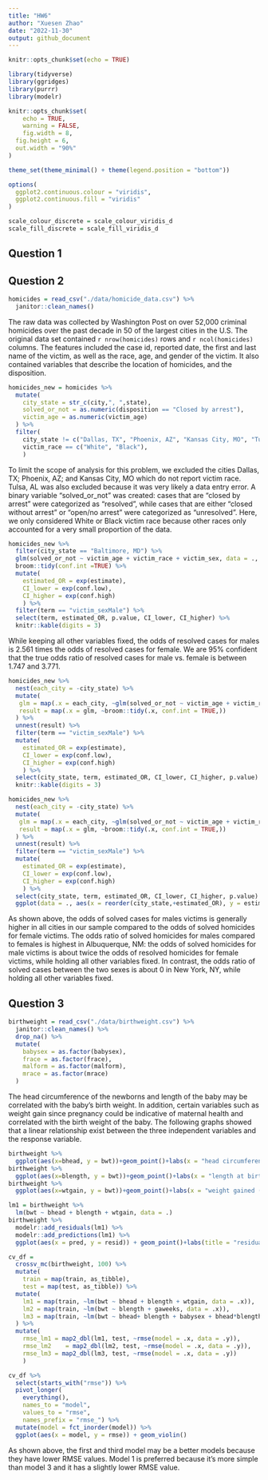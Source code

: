 ```yaml
---
title: "HW6"
author: "Xuesen Zhao"
date: "2022-11-30"
output: github_document
---
```


```r
knitr::opts_chunk$set(echo = TRUE)
```


```r
library(tidyverse)
library(ggridges)
library(purrr)
library(modelr)

knitr::opts_chunk$set(
	echo = TRUE,
	warning = FALSE,
	fig.width = 8, 
  fig.height = 6,
  out.width = "90%"
)

theme_set(theme_minimal() + theme(legend.position = "bottom"))

options(
  ggplot2.continuous.colour = "viridis",
  ggplot2.continuous.fill = "viridis"
)

scale_colour_discrete = scale_colour_viridis_d
scale_fill_discrete = scale_fill_viridis_d
```

## Question 1

## Question 2

```r
homicides = read_csv("./data/homicide_data.csv") %>%
  janitor::clean_names() 
```

The raw data was collected by Washington Post on over 52,000 criminal homicides over the past decade in 50 of the largest cities in the U.S. The original data set contained `r nrow(homicides)` rows and `r ncol(homicides)` columns. The features included the case id, reported date, the first and last name of the victim, as well as the race, age, and gender of the victim. It also contained variables that describe the location of homicides, and the disposition.

```r
homicides_new = homicides %>%
  mutate(
    city_state = str_c(city,", ",state),
    solved_or_not = as.numeric(disposition == "Closed by arrest"),
    victim_age = as.numeric(victim_age)
  ) %>%
  filter(
    city_state != c("Dallas, TX", "Phoenix, AZ", "Kansas City, MO", "Tulsa, AL"),
    victim_race == c("White", "Black"), 
    ) 
```

To limit the scope of analysis for this problem, we excluded the cities Dallas, TX; Phoenix, AZ; and Kansas City, MO which do not report victim race. Tulsa, AL was also excluded because it was very likely a data entry error. A binary variable "solved_or_not" was created: cases that are "closed by arrest" were categorized as "resolved", while cases that are either "closed without arrest" or "open/no arrest" were categorized as "unresolved". Here, we only considered White or Black victim race because other races only accounted for a very small proportion of the data. 

```r
homicides_new %>%
  filter(city_state == "Baltimore, MD") %>%
  glm(solved_or_not ~ victim_age + victim_race + victim_sex, data = ., family = binomial() ) %>%
  broom::tidy(conf.int =TRUE) %>%
  mutate(
    estimated_OR = exp(estimate),
    CI_lower = exp(conf.low),
    CI_higher = exp(conf.high)
    ) %>%
  filter(term == "victim_sexMale") %>%
  select(term, estimated_OR, p.value, CI_lower, CI_higher) %>%
  knitr::kable(digits = 3)
```

While keeping all other variables fixed, the odds of resolved cases for males is 2.561 times the odds of resolved cases for female. We are 95% confident that the true odds ratio of resolved cases for male vs. female is between 1.747 and 3.771. 

```r
homicides_new %>%
  nest(each_city = -city_state) %>%
  mutate(
   glm = map(.x = each_city, ~glm(solved_or_not ~ victim_age + victim_race + victim_sex, data =., family = binomial)),
   result = map(.x = glm, ~broom::tidy(.x, conf.int = TRUE,))
  ) %>%
  unnest(result) %>%
  filter(term == "victim_sexMale") %>%
  mutate(
    estimated_OR = exp(estimate),
    CI_lower = exp(conf.low),
    CI_higher = exp(conf.high)
    ) %>%
  select(city_state, term, estimated_OR, CI_lower, CI_higher, p.value) %>%
  knitr::kable(digits = 3)
```

```r
homicides_new %>%
  nest(each_city = -city_state) %>%
  mutate(
   glm = map(.x = each_city, ~glm(solved_or_not ~ victim_age + victim_race + victim_sex, data =., family = binomial)),
   result = map(.x = glm, ~broom::tidy(.x, conf.int = TRUE,))
  ) %>%
  unnest(result) %>%
  filter(term == "victim_sexMale") %>%
  mutate(
    estimated_OR = exp(estimate),
    CI_lower = exp(conf.low),
    CI_higher = exp(conf.high)
    ) %>%
  select(city_state, term, estimated_OR, CI_lower, CI_higher, p.value) %>%
  ggplot(data = ., aes(x = reorder(city_state,+estimated_OR), y = estimated_OR, fill = estimated_OR))+geom_bar(stat="identity")+geom_errorbar(aes(ymin = CI_lower, ymax=CI_higher))+labs(title = "The estimated OR of solved homicides comparing males to females for each city", x = NULL, y = "OR of solved cases")+scale_fill_gradient(low="blue",high="red")+theme(axis.text.x = element_text(angle = 45, vjust = 0.5, hjust=1))
```

As shown above, the odds of solved cases for males victims is generally higher in all cities in our sample compared to the odds of solved homicides for female victims. The odds ratio of solved homicides for males compared to females is highest in Albuquerque, NM: the odds of solved homicides for male victims is about twice the odds of resolved homicides for female victims, while holding all other variables fixed. In contrast, the odds ratio of solved cases between the two sexes is about 0 in New York, NY, while holding all other variables fixed. 

## Question 3

```r
birthweight = read_csv("./data/birthweight.csv") %>%
  janitor::clean_names() %>%
  drop_na() %>%
  mutate(
    babysex = as.factor(babysex),
    frace = as.factor(frace),
    malform = as.factor(malform),
    mrace = as.factor(mrace)
  )
```

The head circumference of the newborns and length of the baby may be correlated with the baby's birth weight. In addition, certain variables such as weight gain since pregnancy could be indicative of maternal health and correlated with the birth weight of the baby. The following graphs showed that a linear relationship exist between the three independent variables and the response variable. 

```r
birthweight %>%
  ggplot(aes(x=bhead, y = bwt))+geom_point()+labs(x = "head circumference (cm)", y = "birth weight (g)")
birthweight %>%
  ggplot(aes(x=blength, y = bwt))+geom_point()+labs(x = "length at birth (cm)", y = "birth weight (g)")
birthweight %>%
  ggplot(aes(x=wtgain, y = bwt))+geom_point()+labs(x = "weight gained (pounds)", y = "birth weight (g)")
```

```r
lm1 = birthweight %>%
  lm(bwt ~ bhead + blength + wtgain, data = .) 
birthweight %>%
  modelr::add_residuals(lm1) %>%
  modelr::add_predictions(lm1) %>%
  ggplot(aes(x = pred, y = resid)) + geom_point()+labs(title = "residual vs. fitted values for model 1", x = "fitted values", y = "residuals")
```

```r
cv_df =
  crossv_mc(birthweight, 100) %>% 
  mutate(
    train = map(train, as_tibble),
    test = map(test, as_tibble)) %>%
  mutate(
    lm1 = map(train, ~lm(bwt ~ bhead + blength + wtgain, data = .x)),
    lm2 = map(train, ~lm(bwt ~ blength + gaweeks, data = .x)), 
    lm3 = map(train, ~lm(bwt ~ bhead+ blength + babysex + bhead*blength + bhead*babysex + blength*babysex + bhead*blength*babysex, data = .x))
  ) %>%
  mutate(
    rmse_lm1 = map2_dbl(lm1, test, ~rmse(model = .x, data = .y)),
    rmse_lm2    = map2_dbl(lm2, test, ~rmse(model = .x, data = .y)),
    rmse_lm3 = map2_dbl(lm3, test, ~rmse(model = .x, data = .y))
    )
```


```r
cv_df %>% 
  select(starts_with("rmse")) %>% 
  pivot_longer(
    everything(),
    names_to = "model", 
    values_to = "rmse",
    names_prefix = "rmse_") %>% 
  mutate(model = fct_inorder(model)) %>% 
  ggplot(aes(x = model, y = rmse)) + geom_violin()
```

As shown above, the first and third model may be a better models because they have lower RMSE values. Model 1 is preferred because it's more simple than model 3 and it has a slightly lower RMSE value. 